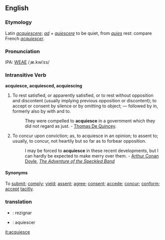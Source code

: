 ==English==
===Etymology===
Latin ''[[acquiescere]]''; ''[[ad]]'' + ''[[quiescere]]'' to be quiet, from ''[[quies]]'' rest: compare French ''[[acquiescer]]''.

===Pronunciation===
IPA: [[WEAE]] /ˌæ.kwiˈɛs/

===Intransitive Verb===
'''acquiesce, acquiesced, acquiescing'''
#To rest satisfied, or apparently satisfied, or to rest  without opposition and discontent (usually implying  previous opposition or discontent); to accept or consent  by silence or by omitting to object; &mdash; followed by in, formerly also by with and to.
#:They were compelled to '''acquiesce''' in a government which they did not regard as just. - [[Thomas De Quincey]].
#To concur upon conviction; as, to acquiesce in an opinion; to assent to; usually, to concur, not heartily but so far  as to forbear opposition.
#:I may be forced to '''acquiesce''' in these recent developments, but I can hardly be expected to make merry over them. - [[Wikisource:Author:Arthur Conan Doyle|Arthur Conan Doyle]], ''[[Wikisource:The Adventure of the Speckled Band|The Adventure of the Speckled Band]]''

====Synonyms====
To [[submit]]; [[comply]]; [[yield]]; [[assent]]; [[agree]]; [[consent]]; [[accede]]; [[concur]]; [[conform]]; [[accept]] [[tacitly]].

===translation===

* {{io}} : rezignar
* {{pt}} : aquiescer

[[it:acquiesce]]